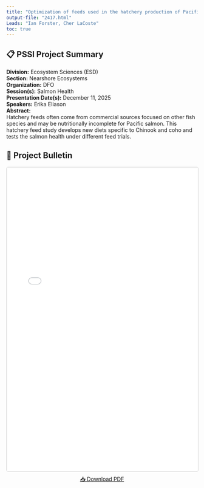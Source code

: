 ```yaml
---
title: "Optimization of feeds used in the hatchery production of Pacific Salmon."
output-file: "2417.html"
Leads: "Ian Forster, Cher LaCoste"
toc: true
---
```


## 📋 PSSI Project Summary

**Division:** Ecosystem Sciences (ESD)  
**Section:** Nearshore Ecosystems  
**Organization:** DFO  
**Session(s):** Salmon Health  
**Presentation Date(s):** December 11, 2025  
**Speakers:** Erika Eliason  
**Abstract:**  
Hatchery feeds often come from commercial sources focused on other fish species and may be nutritionally incomplete for Pacific salmon. This hatchery feed study develops new diets specific to Chinook and coho and tests the salmon health under different feed trials.   

## 📄 Project Bulletin

<iframe src="../../data/PSSI_bulletin/2417.pdf" width="100%" height="800px" style="border: 1px solid #ccc; border-radius: 4px;"></iframe>

<p style="text-align: center; margin-top: 10px;">
[📥 Download PDF](../../data/PSSI_bulletin/2417.pdf){.btn .btn-primary target="_blank"}
</p>

